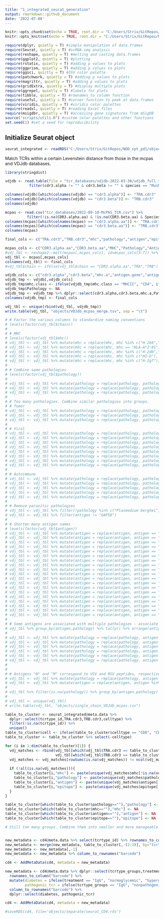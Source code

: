 ```yaml
---
title: "1_integrated_seurat_generation"
output: rmarkdown::github_document
date: '2022-07-08'
---
```


```r
knitr::opts_chunk$set(echo = TRUE, root.dir = "C:/Users/Strix/GitRepos/NOD_spt_pd1")
knitr::opts_knit$set(echo = TRUE, root.dir = "C:/Users/Strix/GitRepos/NOD_spt_pd1")
```

```r
require(dplyr, quietly = T) #simple manipulation of data.frames
require(Seurat, quietly = T) #scRNA-seq analysis
require(reshape, quietly = T) #melting and casting data.frames
require(ggplot2, quietly = T) #plotting
require(rstatix, quietly = T) #adding p values to plots
require(ggprism, quietly = T) #adding p values to plots
require(ggsci, quirtly = T) #IGV color palette
require(patchwork, quietly = T) #adding p values to plots
require(magrittr, quietly = T) #adding p values to plots
require(gridExtra, quietly = T) #display multiple plots
require(ggrepel, quietly = T) #labels for plots
require(tibble, quietly = T) #rownames_to_column function
require(useful, quietly = T) #corner function to peek at data.frames
require(viridis, quietly = T) #viridis color palettes
require(readxl, quietly = T) #reading Excel files
require(msigdbr, quietly = T) #accessing gene signatures from mSigDB
source("scripts/utils.R") #custom color palettes and other functions
set.seed(1) #set a seed for reproducibility
```

## Initialize Seurat object

```r
seurat_integrated <- readRDS("C:/Users/Strix/GitRepos/NOD_spt_pd1/objects/all_cells_integrated.rds")
```


Match TCRs within a certain Levenstein distance from those in the mcpas and VDJdb databases.
```r
library(stringdist)

vdjdb <- read.table(file = "tcr_databases/vdjdb-2022-03-30/vdjdb_full.txt", sep = '\t', header = TRUE, fill = TRUE) %>%
           filter(cdr3.alpha != "" & cdr3.beta != "" & species == "MusMusculus")

colnames(vdjdb)[which(colnames(vdjdb) == "cdr3.alpha")] <- "TRA.cdr3"
colnames(vdjdb)[which(colnames(vdjdb) == "cdr3.beta")] <- "TRB.cdr3"
colnames(vdjdb)

mcpas <- read.csv("tcr_databases/2022-09-10-McPAS_TCR.csv") %>%
          filter(!is.na(CDR3.alpha.aa) & !is.na(CDR3.beta.aa) & Species == "Mouse")
colnames(mcpas)[which(colnames(mcpas) == "cdr3.alpha.aa")] <- "TRA.cdr3"
colnames(mcpas)[which(colnames(mcpas) == "cdr3.beta.aa")] <- "TRB.cdr3"
colnames(mcpas)

final_cols <- c("TRA.cdr3","TRB.cdr3","mhc","pathology","antigen","epitope","cell")

mcpas_cols <- c("CDR3.alpha.aa","CDR3.beta.aa","MHC","Pathology","Antigen.protein","Epitope.peptide","T.Cell.Type")
#vdj_tbl <- reshape2::melt(mcpas[,mcpas_cols], id=mcpas_cols[3:7]) %>% filter(!is.na(value)) %>% select(variable,value, mcpas_cols[3:7])
vdj_tbl <- mcpas[,mcpas_cols]
colnames(vdj_tbl) <- final_cols
#vdj_tbl$chain <- ifelse(vdj_tbl$chain == "CDR3.alpha.aa","TRA","TRB")

vdjdb_cols <- c("cdr3.alpha","cdr3.beta","mhc.a","antigen.gene","antigen.epitope","mhc.class")
vdjdb_tmp <- vdjdb[,vdjdb_cols]
vdjdb_tmp$mhc.class <- ifelse(vdjdb_tmp$mhc.class == "MHCII", "CD4", ifelse(vdjdb_tmp$mhc.class == "MHCI", "CD8", NA))
vdjdb_tmp$Pathology <- NA
vdjdb_tmp <- vdjdb_tmp %>% dplyr::select(cdr3.alpha,cdr3.beta,mhc.a,Pathology,antigen.gene,antigen.epitope,mhc.class)
colnames(vdjdb_tmp) <- final_cols

vdj_tbl <- unique(rbind(vdj_tbl, vdjdb_tmp))
write.table(vdj_tbl, "objects/VDJdb_mcpas_merge.tsv", sep = "\t")

# # Factor the various columns to standardize naming conventions
# levels(factor(vdj_tbl$chain))
# 
# # MHC
# levels(factor(vdj_tbl$mhc))
# vdj_tbl <- vdj_tbl %>% mutate(mhc = replace(mhc, mhc %in% c("H-2kb","H-2kb","H-2KB"), "H-2Kb"))
# vdj_tbl <- vdj_tbl %>% mutate(mhc = replace(mhc, mhc == "HLA-A*2:01", "HLA-A*02:01"))
# vdj_tbl <- vdj_tbl %>% mutate(mhc = replace(mhc, mhc %in% c("H-2db","H-2Db "), "H-2Db"))
# vdj_tbl <- vdj_tbl %>% mutate(mhc = replace(mhc, mhc %in% c("H2-b"), "H-2b"))
# vdj_tbl <- vdj_tbl %>% mutate(mhc = replace(mhc, mhc %in% c("H-2g7"), "I-Ag7"))
# 
# # Combine same pathologies
# levels(factor(vdj_tbl$pathology))
# 
# vdj_tbl <- vdj_tbl %>% mutate(pathology = replace(pathology, pathology == "Diabetes Type 1" , "T1D"))
# vdj_tbl <- vdj_tbl %>% mutate(pathology = replace(pathology, pathology == "Systemic Lupus Erythematosus (SLE)", "SLE"))
# vdj_tbl <- vdj_tbl %>% mutate(pathology = replace(pathology, pathology == "Experimental autoimmune encephalomyelitis (EAE)", "EAE"))
# 
# # Too many pathologies. Combine similar pathologies into groups.
# # Tumor
# vdj_tbl <- vdj_tbl %>% mutate(pathology = replace(pathology, pathology == "Oncoprotein", "Tumor"))
# vdj_tbl <- vdj_tbl %>% mutate(pathology = replace(pathology, pathology == "Melanoma", "Tumor"))
# vdj_tbl <- vdj_tbl %>% mutate(pathology = replace(pathology, pathology == "Lymphoma", "Tumor"))
# 
# # Viral
# vdj_tbl <- vdj_tbl %>% mutate(pathology = replace(pathology, pathology == "Murine leukemia virus (MuLV)", "Viral"))
# vdj_tbl <- vdj_tbl %>% mutate(pathology = replace(pathology, pathology == "West Nile virus", "Viral"))
# vdj_tbl <- vdj_tbl %>% mutate(pathology = replace(pathology, pathology == "Herpes simplex virus 1 (HSV1)", "Viral"))
# vdj_tbl <- vdj_tbl %>% mutate(pathology = replace(pathology, pathology == "Vesicular stomatitis virus", "Viral"))
# vdj_tbl <- vdj_tbl %>% mutate(pathology = replace(pathology, pathology == "Japanese encephalitis", "Viral"))
# vdj_tbl <- vdj_tbl %>% mutate(pathology = replace(pathology, pathology == "Tick-borne encephalitis", "Viral"))
# vdj_tbl <- vdj_tbl %>% mutate(pathology = replace(pathology, pathology == "Human immunodeficiency virus (HIV) related", "Viral"))
# vdj_tbl <- vdj_tbl %>% mutate(pathology = replace(pathology, pathology == "Lymphocytic choriomeningitis virus (LCMV)", "Viral"))
# 
# # Autoimmune
# vdj_tbl <- vdj_tbl %>% mutate(pathology = replace(pathology, pathology == "Graft Vs Host Disease", "Autoimmune"))
# vdj_tbl <- vdj_tbl %>% mutate(pathology = replace(pathology, pathology == "Chronic Obstructive Lung Disease", "Autoimmune"))
# vdj_tbl <- vdj_tbl %>% mutate(pathology = replace(pathology, pathology == "Collagen type II-induced arthritis", "Autoimmune"))
# vdj_tbl <- vdj_tbl %>% mutate(pathology = replace(pathology, pathology == "Allograft rejection", "Autoimmune"))
# vdj_tbl <- vdj_tbl %>% mutate(pathology = replace(pathology, pathology == "Lupus nephritis", "Autoimmune"))
# 
# # Remove parasitic pathologies
# vdj_tbl <- vdj_tbl %>% filter(!pathology %in% c("Plasmodium berghei","Trypanosoma cruzi","S. mansoni"))
# vdj_tbl <- vdj_tbl %>% filter(antigen != "GAP50")
# 
# # Shorten many antigen names
# levels(factor(vdj_tbl$antigen))
# vdj_tbl <- vdj_tbl %>% mutate(antigen = replace(antigen, antigen == "Polymerase acidic protein (Polymerase acidic protein (Polymerase acidic protein (PA)))", "PA"))
# vdj_tbl <- vdj_tbl %>% mutate(antigen = replace(antigen, antigen == "Myelin oligodendrocyte glycoprotein" , "MOG"))
# vdj_tbl <- vdj_tbl %>% mutate(antigen = replace(antigen, antigen == "NP " , "NP"))
# vdj_tbl <- vdj_tbl %>% mutate(antigen = replace(antigen, antigen == "SNRNuclear protein (Nuclear protein (NP))70" , "SNRP70"))
# vdj_tbl <- vdj_tbl %>% mutate(antigen = replace(antigen, antigen == "Pre-glycoprotein polyprotein GP complex" , "GPC"))
# vdj_tbl <- vdj_tbl %>% mutate(antigen = replace(antigen, antigen == "Nuclear protein of vesicular stomatitis Indiana virus" , "VSIV-NP"))
# vdj_tbl <- vdj_tbl %>% mutate(antigen = replace(antigen, antigen == "islet amyloid polypeptide" , "IAPP"))
# vdj_tbl <- vdj_tbl %>% mutate(antigen = replace(antigen, antigen == "Ovotransferrin" , "OVA"))
# vdj_tbl <- vdj_tbl %>% mutate(antigen = replace(antigen, antigen == "Myelin basic protein" , "Mbp"))
# vdj_tbl <- vdj_tbl %>% mutate(antigen = replace(antigen, antigen == "ATP dependent rna helicase ddx3y" , "ddx3y"))
# vdj_tbl <- vdj_tbl %>% mutate(antigen = replace(antigen, antigen == "Hemogloblin-like protein HbO" , "HbO"))
# vdj_tbl <- vdj_tbl %>% mutate(antigen = replace(antigen, antigen == "Envelope glycoprotein B" , "gB"))
# vdj_tbl <- vdj_tbl %>% mutate(antigen = replace(antigen, antigen == "Collagen alpha-1"  , "COL1A1"))
# vdj_tbl <- vdj_tbl %>% mutate(antigen = replace(antigen, antigen == "chromogranin A"  , "CgA"))
# vdj_tbl <- vdj_tbl %>% mutate(antigen = replace(antigen, antigen == "Wilms tumor protein"  , "Wilms"))
# vdj_tbl <- vdj_tbl %>% mutate(antigen = replace(antigen, antigen == "Protein E6/Protein E7"  , "E3/E7"))
# vdj_tbl <- vdj_tbl %>% mutate(antigen = replace(antigen, antigen == "Circumsporozoite protein"  , "Malaria"))
# vdj_tbl <- vdj_tbl %>% mutate(antigen = replace(antigen, antigen == "Insulin-2"  , "Ins2"))
# vdj_tbl <- vdj_tbl %>% mutate(antigen = replace(antigen, antigen == "Murine leukemia virus (MuLV) envelope protein (MLVs )"  , "MuLV"))
# 
# # Some antigens are associated with multiple pathologies - associate them with a single pathology
# vdj_tbl %>% group_by(antigen,pathology) %>% tally() %>% arrange(antigen) %>% data.frame()
# 
# vdj_tbl <- vdj_tbl %>% mutate(pathology = replace(pathology, antigen %in% c("GPC","IE3") , "Viral"))
# vdj_tbl <- vdj_tbl %>% mutate(pathology = replace(pathology, antigen == "KRAS" , "Tumor"))
# vdj_tbl <- vdj_tbl %>% mutate(pathology = replace(pathology, antigen == "MCC" , "Tumor"))
# vdj_tbl <- vdj_tbl %>% mutate(pathology = replace(pathology, antigen %in% c("M38","M45","m139") , "mCMV"))
# vdj_tbl <- vdj_tbl %>% mutate(pathology = replace(pathology, antigen == "Mbp" , "EAE"))
# vdj_tbl <- vdj_tbl %>% mutate(pathology = replace(pathology, antigen %in% c("NP","PA","PB1") , "Influenza"))
# 
# 
# # Antigens "N" and "M" correspond to VSV and RSV peptides, respectively
# vdj_tbl <- vdj_tbl %>% mutate(pathology = replace(pathology, antigen %in% c("N","M") , "Viral"))
# vdj_tbl <- vdj_tbl %>% mutate(antigen = replace(antigen, antigen %in% c("N","M"), NA))
# 
# vdj_tbl %>% filter(is.na(pathology)) %>% group_by(antigen,pathology) %>% tally() %>% arrange(antigen) %>% data.frame()
# 
# vdj_tbl <- unique(vdj_tbl)
# write.table(vdj_tbl, "objects/single_chain_VDJdb_mcpas.csv")
```

``` r

table_to_cluster <- seurat_integrated@meta.data %>% 
  dplyr::select(tcrtype_id,TRA.cdr3,TRB.cdr3,celltype) %>%
  filter(!is.na(tcrtype_id)) %>% 
  unique()
table_to_cluster$cell <- ifelse(table_to_cluster$celltype == "CD8", "CD8", "CD4")
table_to_cluster <- table_to_cluster %>% select(-celltype)

for (i in 1:dim(table_to_cluster)[1]) {
  vdj_matches <- rbind(vdj_tbl[which(vdj_tbl$TRA.cdr3 == table_to_cluster$TRA.cdr3[i]),],
                       vdj_tbl[which(vdj_tbl$TRB.cdr3 == table_to_cluster$TRB.cdr3[i]),])
  vdj_matches <- vdj_matches[rowSums(is.na(vdj_matches)) != ncol(vdj_matches),] # Remove rows that are all NA
  
  if (!all(is.na(vdj_matches))){
    table_to_cluster[i,"mhc"] <- paste(unique(vdj_matches$mhc[!is.na(vdj_matches$mhc)]),collapse = ";")
    table_to_cluster[i,"pathology"] <- paste(unique(vdj_matches$pathology[!is.na(vdj_matches$pathology)]),collapse = ";")
    table_to_cluster[i,"antigen"] <- paste(unique(vdj_matches$antigen[!is.na(vdj_matches$antigen)]),collapse = ";")
    table_to_cluster[i,"epitope"] <- paste(unique(vdj_matches$epitope[!is.na(vdj_matches$epitope)]),collapse = ";")
  }
}

table_to_cluster[which(table_to_cluster$pathology==""),"pathology"] <- NA
table_to_cluster[which(table_to_cluster$mhc==""),"mhc"] <- NA
table_to_cluster[which(table_to_cluster$antigen==""),"antigen"] <- NA
table_to_cluster[which(table_to_cluster$epitope==""),"epitope"] <- NA

# Still too many groups. Combine them into smaller and more manageable groups:


new_metadata <- cd4@meta.data %>% select(tcrtype_id) %>% rownames_to_column("barcode")
new_metadata <- merge(new_metadata, table_to_cluster[,-(2:3)], by="tcrtype_id")
new_metadata <- new_metadata[,-1]
new_metadata <- new_metadata %>% column_to_rownames("barcode")

cd4 <- AddMetaData(cd4, metadata = new_metadata)

new_metadata <- cd4@meta.data %>% dplyr::select(tcrtype_groups,treatment) %>% 
  rownames_to_column("barcode") %>%
  mutate(diabetes = ifelse(treatment == "IgG", "normoglycemic", "hyperglycemic"),
         pathogenic_tcr = ifelse(tcrtype_groups == "IgG", "nonpathogenic", "pathogenic")) %>%
  column_to_rownames("barcode") %>% 
  dplyr::select(diabetes, pathogenic_tcr)

cd4 <- AddMetaData(cd4, metadata = new_metadata)

#saveRDS(cd4, file='objects/separate/seurat_CD4.rds')

```

